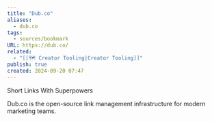```yaml
---
title: "Dub.co"
aliases:
  - dub.co
tags:
  - sources/bookmark
URL: https://dub.co/
related:
  - "[[🗺️ Creator Tooling|Creator Tooling]]"
publish: true
created: 2024-09-20 07:47
---
```




Short Links With Superpowers

Dub.co is the open-source link management infrastructure for modern marketing teams.